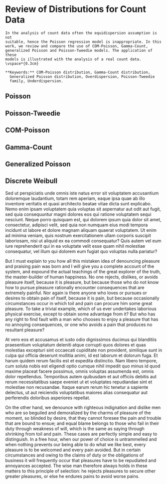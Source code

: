 # Review of Distributions for Count Data

```block2

In the analysis of count data often the equidispersion assumption is not
suitable, hence the Poisson regression model is inappropriate. In this
work, we review and compare the use of COM-Poisson, Gamma-Count,
generalized Poisson and Poisson-Tweedie models. The application of these
models is illustrated with the analysis of a real count data.
\vspace*{0.3cm}

**Keywords:** COM-Poisson distribution, Gamma-Count distribution,
  Generalized Poisson distribution, Overdispersion, Poisson-Tweedie
  family, Underdispersion.

```

## Poisson

## Poisson-Tweedie

## COM-Poisson

## Gamma-Count

## Generalized Poisson

## Discrete Weibull

Sed ut perspiciatis unde omnis iste natus error sit voluptatem
accusantium doloremque laudantium, totam rem aperiam, eaque ipsa quae ab
illo inventore veritatis et quasi architecto beatae vitae dicta sunt
explicabo. Nemo enim ipsam voluptatem quia voluptas sit aspernatur aut
odit aut fugit, sed quia consequuntur magni dolores eos qui ratione
voluptatem sequi nesciunt. Neque porro quisquam est, qui dolorem ipsum
quia dolor sit amet, consectetur, adipisci velit, sed quia non numquam
eius modi tempora incidunt ut labore et dolore magnam aliquam quaerat
voluptatem. Ut enim ad minima veniam, quis nostrum exercitationem ullam
corporis suscipit laboriosam, nisi ut aliquid ex ea commodi consequatur?
Quis autem vel eum iure reprehenderit qui in ea voluptate velit esse
quam nihil molestiae consequatur, vel illum qui dolorem eum fugiat quo
voluptas nulla pariatur?

But I must explain to you how all this mistaken idea of denouncing
pleasure and praising pain was born and I will give you a complete
account of the system, and expound the actual teachings of the great
explorer of the truth, the master-builder of human happiness. No one
rejects, dislikes, or avoids pleasure itself, because it is pleasure,
but because those who do not know how to pursue pleasure rationally
encounter consequences that are extremely painful. Nor again is there
anyone who loves or pursues or desires to obtain pain of itself, because
it is pain, but because occasionally circumstances occur in which toil
and pain can procure him some great pleasure. To take a trivial example,
which of us ever undertakes laborious physical exercise, except to
obtain some advantage from it? But who has any right to find fault with
a man who chooses to enjoy a pleasure that has no annoying consequences,
or one who avoids a pain that produces no resultant pleasure?

At vero eos et accusamus et iusto odio dignissimos ducimus qui
blanditiis praesentium voluptatum deleniti atque corrupti quos dolores
et quas molestias excepturi sint occaecati cupiditate non provident,
similique sunt in culpa qui officia deserunt mollitia animi, id est
laborum et dolorum fuga. Et harum quidem rerum facilis est et expedita
distinctio. Nam libero tempore, cum soluta nobis est eligendi optio
cumque nihil impedit quo minus id quod maxime placeat facere possimus,
omnis voluptas assumenda est, omnis dolor repellendus. Temporibus autem
quibusdam et aut officiis debitis aut rerum necessitatibus saepe eveniet
ut et voluptates repudiandae sint et molestiae non recusandae. Itaque
earum rerum hic tenetur a sapiente delectus, ut aut reiciendis
voluptatibus maiores alias consequatur aut perferendis doloribus
asperiores repellat.

On the other hand, we denounce with righteous indignation and dislike
men who are so beguiled and demoralized by the charms of pleasure of the
moment, so blinded by desire, that they cannot foresee the pain and
trouble that are bound to ensue; and equal blame belongs to those who
fail in their duty through weakness of will, which is the same as saying
through shrinking from toil and pain. These cases are perfectly simple
and easy to distinguish. In a free hour, when our power of choice is
untrammelled and when nothing prevents our being able to do what we like
best, every pleasure is to be welcomed and every pain avoided. But in
certain circumstances and owing to the claims of duty or the obligations
of business it will frequently occur that pleasures have to be
repudiated and annoyances accepted. The wise man therefore always holds
in these matters to this principle of selection: he rejects pleasures to
secure other greater pleasures, or else he endures pains to avoid worse
pains.
